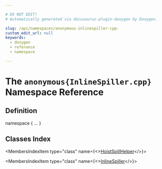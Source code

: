 ```yaml
---

# DO NOT EDIT!
# Automatically generated via docusaurus-plugin-doxygen by Doxygen.

slug: /api/namespaces/anonymous-inlinespiller-cpp-
custom_edit_url: null
keywords:
  - doxygen
  - reference
  - namespace

---
```





# The `anonymous{InlineSpiller.cpp}` Namespace Reference

<DoxygenPage pluginConfig={pluginConfig}>



## Definition

<CodeBlock>namespace &#123; ... &#125;</CodeBlock>

## Classes Index

<MembersIndex>

<MembersIndexItem
  type="class"
  name={<><a href="/docs/api/classes/anonymous-namespace-inlinespiller-cpp-/hoistspillhelper">HoistSpillHelper</a></>}>
</MembersIndexItem>

<MembersIndexItem
  type="class"
  name={<><a href="/docs/api/classes/anonymous-namespace-inlinespiller-cpp-/inlinespiller">InlineSpiller</a></>}>
</MembersIndexItem>

</MembersIndex>


</DoxygenPage>
